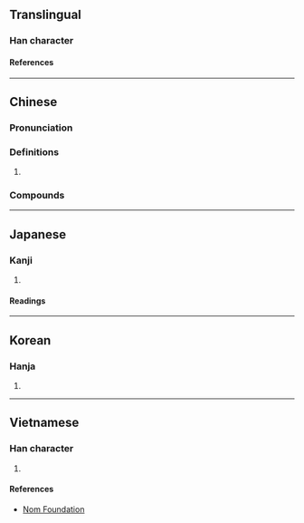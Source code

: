 {{character info/new}}
==Translingual==

===Han character===
{{Han char|rn=61|rad=心|as=12|sn=15|four=92027|canj=PHKB|ids=⿰忄喬}}

====References====
{{Han ref|kx=0402.070|dkj=11201|dj=0742.090|hdz=42355.020|uh=618D}}

----

==Chinese==
{{zh-forms|s=㤭}}

===Pronunciation===
{{zh-pron
|m=jiāo
|c=giu1
|mc=y
|oc=y
|cat=a
}}

===Definitions===
{{zh-hanzi}}

# {{zh-alt-form|驕|[[conceited]]; [[arrogant]]; [[indulgent]]}}

===Compounds===
{{zh-der|憍陳如|虛憍恃氣}}

----

==Japanese==

===Kanji===
{{ja-kanji|grade=|rs=心12}}

# {{rfdef|ja|sort=心12}}

====Readings====
{{ja-readings
|on=きょう
|kun=ほしいまま
}}

----

==Korean==

===Hanja===
{{ko-hanja|교}}

# {{rfdef|ko|sort=心12}}

----

==Vietnamese==

===Han character===
{{vi-readings|rs=心12|reading=ghẹo}}

# {{rfdef|vi|sort=心12}}

====References====
* [http://nomfoundation.org/common/nom_details.php?codepoint=618d Nom Foundation]